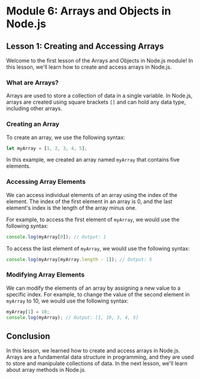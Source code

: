 # Module 6: Arrays and Objects in Node.js

## Lesson 1: Creating and Accessing Arrays

Welcome to the first lesson of the Arrays and Objects in Node.js module! In this lesson, we'll learn how to create and access arrays in Node.js.

### What are Arrays?

Arrays are used to store a collection of data in a single variable. In Node.js, arrays are created using square brackets `[]` and can hold any data type, including other arrays.

### Creating an Array

To create an array, we use the following syntax:

```javascript
let myArray = [1, 2, 3, 4, 5];
```

In this example, we created an array named `myArray` that contains five elements.

### Accessing Array Elements

We can access individual elements of an array using the index of the element. The index of the first element in an array is 0, and the last element's index is the length of the array minus one.

For example, to access the first element of `myArray`, we would use the following syntax:

```javascript
console.log(myArray[0]); // Output: 1
```

To access the last element of `myArray`, we would use the following syntax:

```javascript
console.log(myArray[myArray.length - 1]); // Output: 5
```

### Modifying Array Elements

We can modify the elements of an array by assigning a new value to a specific index. For example, to change the value of the second element in `myArray` to 10, we would use the following syntax:

```javascript
myArray[1] = 10;
console.log(myArray); // Output: [1, 10, 3, 4, 5]
```

## Conclusion

In this lesson, we learned how to create and access arrays in Node.js. Arrays are a fundamental data structure in programming, and they are used to store and manipulate collections of data. In the next lesson, we'll learn about array methods in Node.js.
